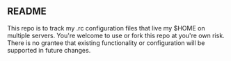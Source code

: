 == README ==
This repo is to track my .rc configuration files that live my $HOME on multiple servers.
You're welcome to use or fork this repo at you're own risk. There is no grantee that existing
functionality or configuration will be supported in future changes.
